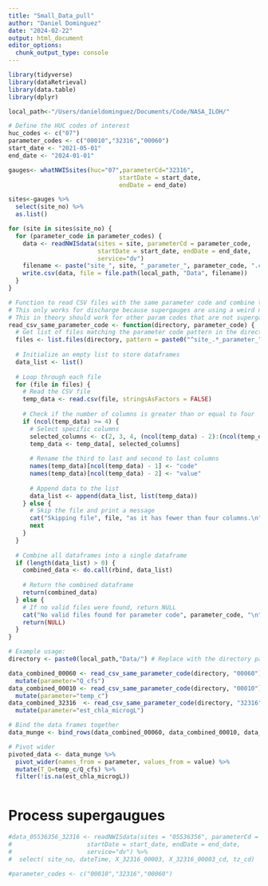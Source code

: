 ```yaml
---
title: "Small_Data_pull"
author: "Daniel Dominguez"
date: "2024-02-22"
output: html_document
editor_options: 
  chunk_output_type: console
---
```

```r
library(tidyverse)
library(dataRetrieval)
library(data.table)
library(dplyr)
```

```r
local_path<-"/Users/danieldominguez/Documents/Code/NASA_ILOH/"


```


```r

# Define the HUC codes of interest
huc_codes <- c("07")
parameter_codes <- c("00010","32316","00060")
start_date <- "2021-05-01"
end_date <- "2024-01-01"

gauges<- whatNWISsites(huc="07",parameterCd="32316", 
                               startDate = start_date,
                               endDate = end_date)

sites<-gauges %>% 
  select(site_no) %>% 
  as.list()

```

```r
for (site in sites$site_no) {
  for (parameter_code in parameter_codes) {
    data <- readNWISdata(sites = site, parameterCd = parameter_code, 
                         startDate = start_date, endDate = end_date,
                         service="dv")
    filename <- paste("site_", site, "_parameter_", parameter_code, ".csv", sep = "")
    write.csv(data, file = file.path(local_path, "Data", filename))
  }
}
```

```r
# Function to read CSV files with the same parameter code and combine them
# This only works for discharge because supergauges are using a weird naming convention in columns
# This in theory should work for other param codes that are not supergauge sites. 
read_csv_same_parameter_code <- function(directory, parameter_code) {
  # Get list of files matching the parameter code pattern in the directory
  files <- list.files(directory, pattern = paste0("^site_.*_parameter_", parameter_code, "\\.csv$"), full.names = TRUE)
  
  # Initialize an empty list to store dataframes
  data_list <- list()
  
  # Loop through each file
  for (file in files) {
    # Read the CSV file
    temp_data <- read.csv(file, stringsAsFactors = FALSE)
    
    # Check if the number of columns is greater than or equal to four
    if (ncol(temp_data) >= 4) {
      # Select specific columns
      selected_columns <- c(2, 3, 4, (ncol(temp_data) - 2):(ncol(temp_data) - 1), ncol(temp_data))
      temp_data <- temp_data[, selected_columns]
      
      # Rename the third to last and second to last columns
      names(temp_data)[ncol(temp_data) - 1] <- "code"
      names(temp_data)[ncol(temp_data) - 2] <- "value"
      
      # Append data to the list
      data_list <- append(data_list, list(temp_data))
    } else {
      # Skip the file and print a message
      cat("Skipping file", file, "as it has fewer than four columns.\n")
      next
    }
  }
  
  # Combine all dataframes into a single dataframe
  if (length(data_list) > 0) {
    combined_data <- do.call(rbind, data_list)
    
    # Return the combined dataframe
    return(combined_data)
  } else {
    # If no valid files were found, return NULL
    cat("No valid files found for parameter code", parameter_code, "\n")
    return(NULL)
  }
}


```

```r
# Example usage:
directory <- paste0(local_path,"Data/") # Replace with the directory path where your files are located

data_combined_00060 <- read_csv_same_parameter_code(directory, "00060") %>% 
  mutate(parameter="Q_cfs")
data_combined_00010 <- read_csv_same_parameter_code(directory, "00010") %>% 
  mutate(parameter="temp_c")
data_combined_32316  <- read_csv_same_parameter_code(directory, "32316") %>% 
  mutate(parameter="est_chla_microgL")


```

```r
# Bind the data frames together
data_munge <- bind_rows(data_combined_00060, data_combined_00010, data_combined_32316)

# Pivot wider
pivoted_data <- data_munge %>%
  pivot_wider(names_from = parameter, values_from = value) %>% 
  mutate(T_Q=temp_c/Q_cfs) %>% 
  filter(!is.na(est_chla_microgL))



```


# Process supergaugues
```r
#data_05536356_32316 <- readNWISdata(sites = "05536356", parameterCd = "32316",
#                     startDate = start_date, endDate = end_date,
#                     service="dv") %>% 
#  select( site_no, dateTime, X_32316_00003, X_32316_00003_cd, tz_cd)

#parameter_codes <- c("00010","32316","00060")
```

